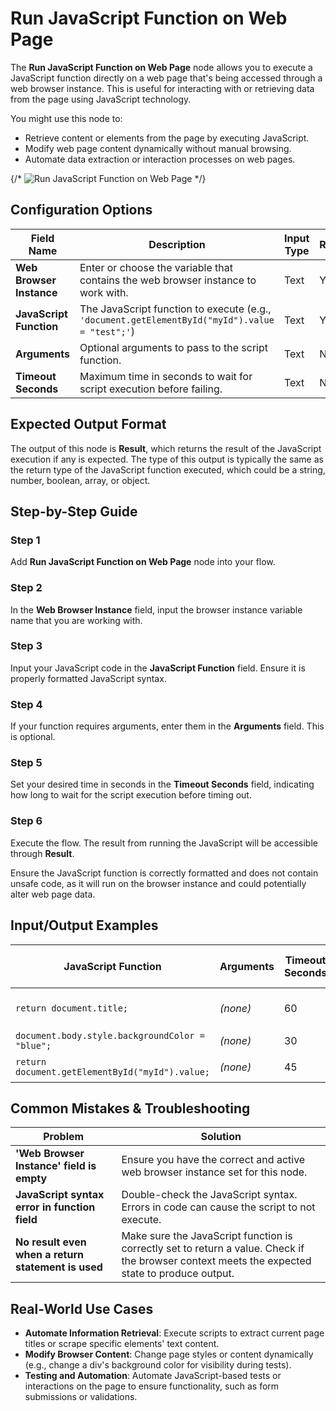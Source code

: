 
# Run JavaScript Function on Web Page

The **Run JavaScript Function on Web Page** node allows you to execute a JavaScript function directly on a web page that's being accessed through a web browser instance. This is useful for interacting with or retrieving data from the page using JavaScript technology.

You might use this node to:

- Retrieve content or elements from the page by executing JavaScript.
- Modify web page content dynamically without manual browsing.
- Automate data extraction or interaction processes on web pages.

{/* ![Run JavaScript Function on Web Page](./run-javascript-function-on-web-page.png) */}

## Configuration Options

| Field Name               | Description                                                                                    | Input Type | Required? | Default Value |
| ------------------------ | ---------------------------------------------------------------------------------------------- | ---------- | --------- | ------------- |
| **Web Browser Instance** | Enter or choose the variable that contains the web browser instance to work with.              | Text       | Yes       | _(empty)_     |
| **JavaScript Function**  | The JavaScript function to execute (e.g., `'document.getElementById("myId").value = "test";'`) | Text       | Yes       | _(empty)_     |
| **Arguments**            | Optional arguments to pass to the script function.                                             | Text       | No        | _(empty)_     |
| **Timeout Seconds**      | Maximum time in seconds to wait for script execution before failing.                           | Text       | No        | 60            |

## Expected Output Format

The output of this node is **Result**, which returns the result of the JavaScript execution if any is expected. The type of this output is typically the same as the return type of the JavaScript function executed, which could be a string, number, boolean, array, or object.

## Step-by-Step Guide

<Steps>

### Step 1

Add **Run JavaScript Function on Web Page** node into your flow.

### Step 2

In the **Web Browser Instance** field, input the browser instance variable name that you are working with.

### Step 3

Input your JavaScript code in the **JavaScript Function** field. Ensure it is properly formatted JavaScript syntax.

### Step 4

If your function requires arguments, enter them in the **Arguments** field. This is optional.

### Step 5

Set your desired time in seconds in the **Timeout Seconds** field, indicating how long to wait for the script execution before timing out.

### Step 6

Execute the flow. The result from running the JavaScript will be accessible through **Result**.

</Steps>

<Callout type="warning" title="Important">
  Ensure the JavaScript function is correctly formatted and does not contain
  unsafe code, as it will run on the browser instance and could potentially
  alter web page data.
</Callout>

## Input/Output Examples

| JavaScript Function                             | Arguments | Timeout Seconds | Expected Result Output | Output Type |
| ----------------------------------------------- | --------- | --------------- | ---------------------- | ----------- |
| `return document.title;`                        | _(none)_  | 60              | "Home - My Web App"    | String      |
| `document.body.style.backgroundColor = "blue";` | _(none)_  | 30              | undefined              | Undefined   |
| `return document.getElementById("myId").value;` | _(none)_  | 45              | "Sample Value"         | String      |

## Common Mistakes & Troubleshooting

| Problem                                            | Solution                                                                                                                                       |
| -------------------------------------------------- | ---------------------------------------------------------------------------------------------------------------------------------------------- |
| **'Web Browser Instance' field is empty**          | Ensure you have the correct and active web browser instance set for this node.                                                                 |
| **JavaScript syntax error in function field**      | Double-check the JavaScript syntax. Errors in code can cause the script to not execute.                                                        |
| **No result even when a return statement is used** | Make sure the JavaScript function is correctly set to return a value. Check if the browser context meets the expected state to produce output. |

## Real-World Use Cases

- **Automate Information Retrieval**: Execute scripts to extract current page titles or scrape specific elements' text content.
- **Modify Browser Content**: Change page styles or content dynamically (e.g., change a div's background color for visibility during tests).
- **Testing and Automation**: Automate JavaScript-based tests or interactions on the page to ensure functionality, such as form submissions or validations.
